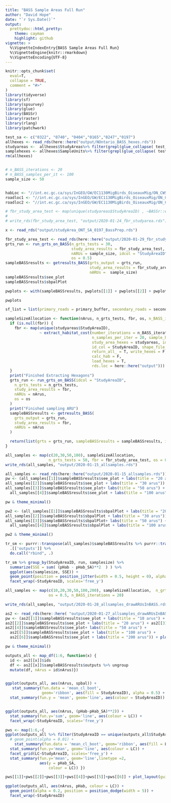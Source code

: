 ```yaml
---
title: "BASS Sample Areas Full Run"
author: "David Hope"
date: "`r Sys.Date()`"
output:
  prettydoc::html_pretty:
    theme: cayman
    highlight: github
vignette: >
  %\VignetteIndexEntry{BASS Sample Areas Full Run}
  %\VignetteEngine{knitr::rmarkdown}
  %\VignetteEncoding{UTF-8}
---
```


```r
knitr::opts_chunk$set(
  eval=T,
  collapse = TRUE,
  comment = "#>"
)
library(tidyverse)
library(sf)
library(spsurvey)
library(glue)
library(BASSr)
library(raster)
library(rlang)
library(patchwork)
```

```r
test_sa <- c("0322", "0740", "0404","0165","0247","0197")
allhexes <- read_rds(here::here("output/NOntario_BASS_hexes.rds"))
studyareas <-  allhexes$StudyAreas%>% filter(grepl(glue_collapse( test_sa,"|"), StudyAreaID))
samplehexes <- allhexes$SampleUnits%>% filter(grepl(glue_collapse( test_sa,"|"), StudyAreaID))
rm(allhexes)


# n_BASS_iterations <- 20
# n_BASS_samples_per_it <- 100
sample_size <- 50


habLoc <- "//int.ec.gc.ca/sys/InGEO/GW/EC1130MigBirds_OiseauxMig/ON_CWS/THEMES/BMS_ON/SANDBOX/dhdev/OnBMS/spatial/NontariobrandtLCC2015_reproj.tif"
roadloc1 <- "//int.ec.gc.ca/sys/InGEO/GW/EC1130MigBirds_OiseauxMig/ON_CWS/THEMES/BMS_ON/SPATIAL/SecondaryRoadsNOntario.shp"
roadloc2 <- "//int.ec.gc.ca/sys/InGEO/GW/EC1130MigBirds_OiseauxMig/ON_CWS/THEMES/BMS_ON/SPATIAL/PrimaryRoadsNOnt.shp"

```


```r
# fbr_study_area_test <- map(unique(studyareas$StudyAreaID) , ~BASSr::extract_habitat_cost(number_iterations = n_BASS_iterations, n_samples_per_iter = n_BASS_samples_per_it, sample_hexes = samplehexes, study_area_hexes = studyareas, id = .x, id_col = StudyAreaID, hab_rast_location = habLoc, primary_roads = roadloc1, secondary_roads =roadloc2, return_all_ = T, write_hexes =T, load_hexes = T,quick = T, rds.loc="output" ))
# 
# write_rds(fbr_study_area_test, "output/2020-01-24_fbr_studyarea.rds")

```


```r
x <- read_rds("output/studyArea_ONT_SA_0197_BassPrep.rds")
```



```r
fbr_study_area_test <- read_rds(here::here("output/2020-01-29_fbr_studyarea2.rds"))
grts_run <- run_grts_on_BASS(n_grts_tests = 30, 
                             study_area_results = fbr_study_area_test,
                             nARUs = sample_size, idcol = "StudyAreaID",
                             os = 0.5)
sampleBASSresults <- getresults_BASS(grts_output = grts_run,
                                     study_area_results = fbr_study_area_test,
                                     nARUs =  sample_size)
sampleBASSresults$see_plot
sampleBASSresults$sbpalPlot

pwplots <- with(sampleBASSresults, pwplots[[1]] + pwplots[[2]] + pwplots[[3]] + pwplots[[4]] + pwplots[[5]] + pwplots[[6]])


```


```r
pwplots
```


```r
sf_list = list(primary_roads = primary_buffer, secondary_roads = secondary_buffer, winter_roads = winter_buff, total_roads = road_buffer, airport_locations = airports_official, camp_locations = tourism)

sampleSizeAllocation <- function(nArus, n_grts_tests, fbr, os, n_BASS_iterations = 20) {
  if (is.null(fbr)) {
    fbr <- map(unique(studyareas$StudyAreaID),
               ~ extract_habitat_cost(number_iterations = n_BASS_iterations,
                                      n_samples_per_iter = 20, sample_hexes = samplehexes,
                                      study_area_hexes = studyareas, id = .x, 
                                      id_col = StudyAreaID, shape_file_list = NA,
                                      return_all_ = T, write_hexes = F, quick = T,calc_cost = F,
                                      calc_hab = F,
                                      load_hexes = T,
                                      rds.loc = here::here("output")))
  }
  print("Finished Extracting Hexagons")
  grts_run <- run_grts_on_BASS(idcol = "StudyAreaID",
    n_grts_tests = n_grts_tests,
    study_area_results = fbr,
    nARUs = nArus,
    os = os
  )
  print("Finished sampling ARU")
  sampleBASSresults <- getresults_BASS(
    grts_output = grts_run,
    study_area_results = fbr,
    nARUs = nArus
  )

  return(list(grts = grts_run, sampleBASSresults = sampleBASSresults, ids = tibble(nArus, n_grts_tests, os)))
}

all_samples <- map(c(20,30,50,100), sampleSizeAllocation, 
                   n_grts_tests = 50, fbr = fbr_study_area_test, os = 0.5)
write_rds(all_samples, "output/2020-01-15_allsamples.rds")


```


```r

all_samples <- read_rds(here::here("output/2020-01-15_allsamples.rds"))
pw <- (all_samples[[1]]$sampleBASSresults$see_plot + labs(title = "20 arus") +
all_samples[[2]]$sampleBASSresults$see_plot + labs(title = "30 arus")) /(
all_samples[[3]]$sampleBASSresults$see_plot+ labs(title = "50 arus") +
  all_samples[[4]]$sampleBASSresults$see_plot + labs(title = "100 arus")) + plot_layout(guides = 'collect')

pw & theme_minimal()
```



```r
pw2 <- (all_samples[[1]]$sampleBASSresults$sbpalPlot + labs(title = "20 arus") +
all_samples[[2]]$sampleBASSresults$sbpalPlot + labs(title = "30 arus")) /(
all_samples[[3]]$sampleBASSresults$sbpalPlot+ labs(title = "50 arus") +
  all_samples[[4]]$sampleBASSresults$sbpalPlot + labs(title = "100 arus")) + plot_layout(guides = 'collect')

pw2 & theme_minimal()
```

```r
tr_sm <- purrr::transpose(all_samples)$sampleBASSresults %>% purrr::transpose(.) %>% 
  .[['outputs']] %>% 
  do.call("rbind", .)

tr_sm %>% group_by(StudyAreaID, run, samplesize) %>% 
  summarize(SSE = sum( (pHab - pHab_SA)**2  ) ) %>% 
  ggplot(aes(samplesize, SSE)) + 
  geom_point(position = position_jitter(width = 0.5, height = 0), alpha = 0.3) +
  facet_wrap(~StudyAreaID, scales='free_y') 

```



```r

all_samples <- map(c(10,20,30,50,100,200), sampleSizeAllocation,  n_grts_tests = 50, fbr = NULL,
                   os = 0.5, n_BASS_iterations = 20)

write_rds(all_samples, "output/2020-01-28_allsamples_drawARUsInBASS.rds")


```



```r
as2 <- read_rds(here::here( "output/2020-01-27_allsamples_drawARUsInBASS.rds"))
pw <- (as2[[1]]$sampleBASSresults$see_plot + labs(title = "10 arus") +
as2[[2]]$sampleBASSresults$see_plot + labs(title = "20 arus") + as2[[3]]$sampleBASSresults$see_plot + labs(title = "30 arus")) / (
as2[[4]]$sampleBASSresults$see_plot+ labs(title = "50 arus") +
  as2[[5]]$sampleBASSresults$see_plot + labs(title = "100 arus") +
  as2[[6]]$sampleBASSresults$see_plot + labs(title = "200 arus")) + plot_layout(guides = 'collect')

pw & theme_minimal()


```






```r
outputs_all <- map_df(1:6, function(x) {
  id <- as2[[x]]$ids
  df <- as2[[x]]$sampleBASSresults$outputs %>% ungroup
  mutate(df, nArus = id$nArus)})


ggplot(outputs_all, aes(nArus, spbal)) + 
   stat_summary(fun.data = 'mean_cl_boot', 
                geom='ribbon', aes(fill = StudyAreaID), alpha = 0.5) +
  stat_summary(fun.y = 'mean', geom='line', aes(colour = StudyAreaID))


ggplot(outputs_all, aes(nArus, (pHab-pHab_SA)**2)) +
  stat_summary(fun.y='sum', geom='line', aes(colour = LC)) +
  facet_wrap(~StudyAreaID, scales='free_y')

pws <- map(1:6,~{
ggplot(outputs_all %>% filter(StudyAreaID == unique(outputs_all$StudyAreaID)[[.x]]), aes(nArus, pHab) )+
  # geom_point(alpha = 0.01) +
    stat_summary(fun.data = 'mean_cl_boot', geom='ribbon', aes(fill = LC), alpha = 0.5) +
  stat_summary(fun.y='mean', geom='line', aes(colour = LC)) +
  facet_grid(LC~StudyAreaID, scales='free_y') +
  stat_summary(fun.y='mean', geom='line',linetype =2, 
               aes(y = pHab_SA,
                   colour = LC)) })

pws[[1]]+pws[[2]]+pws[[3]]+pws[[4]]+pws[[5]]+pws[[6]] + plot_layout(guides = 'collect')

```





```r

ggplot(outputs_all, aes(nArus, pHab, colour = LC)) + 
  geom_point(alpha = 0.2, position = position_dodge(width = 5)) +
  facet_wrap(~StudyAreaID)

```

